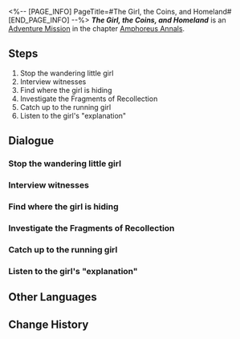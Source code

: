 <%-- [PAGE_INFO]
PageTitle=#The Girl, the Coins, and Homeland#
[END_PAGE_INFO] --%>
{{Stub|Dialogue.}}
{{Mission Infobox
|id            = 5000408
|title         = 
|image         = <!--Mission The Girl, the Coins, and Homeland.png-->
|type          = Adventure
|event_name    = 
|chapter       = Amphoreus Annals
|requirements  = [[Trailblaze Mission]] ''[[Silver Chariot, Away to that Blackened Land]]'' completed
|summary       = <!--official mission summary from Fate's Atlas-->
|characters    = Trailblazer
|startLocation = [[<!--starting world-->]] - [[<!--starting area-->]]
|world         = <!--starting world-->
|area          = <!--starting area-->
|prev          = 
|next          = 
|rewards       = Stellar Jade*10; Adventure Log*3; Credit*5,000
}}
'''''The Girl, the Coins, and Homeland''''' is an [[Adventure Mission]] in the chapter [[Amphoreus Annals]].

==Steps==
# Stop the wandering little girl
# Interview witnesses
# Find where the girl is hiding
# Investigate the Fragments of Recollection
# Catch up to the running girl
# Listen to the girl's "explanation"

<!--
==Gameplay Notes==

--><!--
==Trial Character==

-->
==Dialogue==
{{Stub Dialogue}}
===Stop the wandering little girl{{subst:void|<!--500040801-->}}===
{{Mission Description|type=adventure|location=<!--to be added-->|There is a young girl that is always running around the Okhema market selling made-up news... Could it be that she is in dire need of money?}}
{{Dialogue Start}}
:{{tx}}
{{Dialogue End}}

===Interview witnesses{{subst:void|<!--500040802-->}}===
{{Mission Description|type=adventure|location=<!--to be added-->|update|Your money pouch has disappeared with the young girl. Someone must know where she is.}}
{{Dialogue Start}}
:{{tx}}
{{Dialogue End}}

===Find where the girl is hiding{{subst:void|<!--500040807-->}}===
{{Mission Description|type=adventure|location=<!--to be added-->|update|With the clues you've gathered from everyone, the girl should not be hard to find. Behaving like this at a young age... she needs to learn a good lesson.}}
{{Dialogue Start}}
:{{tx}}
{{Dialogue End}}

===Investigate the Fragments of Recollection{{subst:void|<!--500040808-->}}===
{{Mission Description|type=adventure|location=<!--to be added-->|update|You found the girl's hiding place. The memories are extremely concentrated here as if there is a condensed memory that is not willing to be forgotten.}}
{{Dialogue Start}}
:{{tx}}
{{Dialogue End}}

===Catch up to the running girl{{subst:void|<!--500040809-->}}===
{{Mission Description|type=adventure|location=<!--to be added-->|update|Catch up to her!}}
{{Dialogue Start}}
:{{tx}}
{{Dialogue End}}

===Listen to the girl's "explanation"{{subst:void|<!--500040810-->}}===
{{Mission Description|type=adventure|location=<!--to be added-->|update|It turns out that she was not doing this for money, but to fulfill a wish... Nothing that can be done about it now, though.}}
{{Dialogue Start}}
:{{tx}}
{{Dialogue End}}

==Other Languages==
{{Other Languages
|en   = The Girl, the Coins, and Homeland
|zhs  = 女孩、钱币与故乡
|zht  = 女孩、錢幣與故鄉
|ja   = 少女、金貨と故郷
|ko   = 소녀, 동전 그리고 고향
|es   = Una niña, unas monedas y un hogar
|fr   = La fille, les pièces et le foyer
|ru   = Девочка, монетки, дом
|th   = เด็กสาว เงินตรา และบ้านเกิด
|vi   = Bé Gái, Đồng Xu Và Cố Hương
|de   = Mädchen, Münzen und Heimat
|id   = Gadis Muda, Koin, dan Kampung Halaman
|pt   = A Garota, as Moedas, a Pátria
}}

==Change History==
{{Change History|3.0}}
